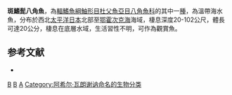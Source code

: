{{Speciesbox
| taxon = Agonomalus proboscidalis
| binomial_authority = [[Achille_Valenciennes|Valenciennes]], 1858
| image = Agonomalus proboscidalis.jpg
| image_width = 250px
| status = NE
| status_system = IUCN3.1
| synonyms = *''Aspidophorus proboscidalis'', <small>Valenciennes, 1858</small>
*''Hypsagonus proboscidalis'', <small>Valenciennes, 1858</small>
}}

'''斑鰭髭八角魚'''，為[[輻鰭魚綱|輻鰭魚綱]][[鮋形目|鮋形目]][[杜父魚亞目|杜父魚亞目]][[八角魚科|八角魚科]]的其中一[[種|種]]，為溫帶海水魚，分布於西北[[太平洋|太平洋]][[日本|日本]]北部至[[鄂霍次克海|鄂霍次克海]]海域，棲息深度20-102公尺，體長可達20公分，棲息在底層水域，生活習性不明，可作為觀賞魚。

==参考文献==
*{{FishBase_species|genus=Agonomalus|species=proboscidalis|year=2014|month=5}}

{{Taxonbar}}

[[Category:觀賞魚|B]]
[[Category:髭八角魚屬|B]]
[[Category:1858年描述的魚類|A]]
[[Category:阿希尔·瓦朗谢讷命名的生物分类|Category:阿希尔·瓦朗谢讷命名的生物分类]]


{{魚類小作品}}